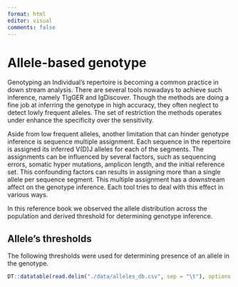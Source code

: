 ```yaml
---
format: html
editor: visual
comments: false
---
```

# Allele-based genotype {.unnumbered}
Genotyping an Individual's repertoire is becoming a common practice in down stream analysis. There are several tools nowadays to achieve such inference, namely TIgGER and IgDiscover. Though the methods are doing a fine job at inferring the genotype in high accuracy, they often neglect to detect lowly frequent alleles. The set of restriction the methods operates under enhance the specificity over the sensitivity.

Aside from low frequent alleles, another limitation that can hinder genotype inference is sequence multiple assignment. Each sequence in the repertoire is assigned its inferred V(D)J alleles for each of the segments. The assignments can be influenced by several factors, such as sequencing errors, somatic hyper mutations, amplicon length, and the initial reference set. This confounding factors can results in assigning more than a single allele per sequence segment. This multiple assignment has a downstream affect on the genotype inference. Each tool tries to deal with this effect in various ways.

In this reference book we observed the allele distribution across the population and derived threshold for determining genotype inference.

## Allele's thresholds

The following thresholds were used for determining presence of an allele in the genotype.

```r
DT::datatable(read.delim("./data/alleles_db.csv", sep = "\t"), options = list(lengthMenu = c(5, 30, 50), pageLength = 5))
```
